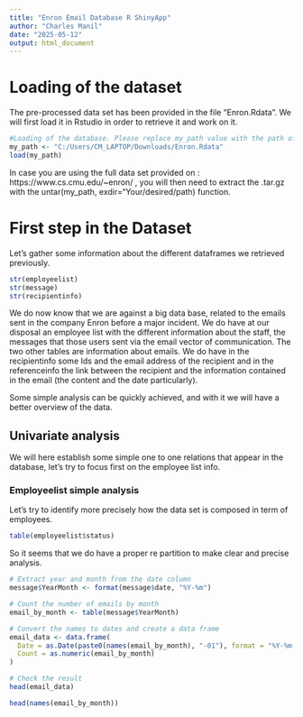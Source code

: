 ```yaml
---
title: "Enron Email Database R ShinyApp"
author: "Charles Manil"
date: "2025-05-12"
output: html_document
---
```


# Loading of the dataset

The pre-processed data set has been provided in the file "Enron.Rdata". We will first load it in Rstudio in order to retrieve it and work on it.

```R
#Loading of the database. Please replace my_path value with the path of your file. Use a local emplacement to store it, One Drive users may occur errors. Otherwise just access and clone the repo : !!!!
my_path <- "C:/Users/CM_LAPTOP/Downloads/Enron.Rdata"
load(my_path)
```

In case you are using the full data set provided on : https://www.cs.cmu.edu/~enron/ , you will then need to extract the .tar.gz with the untar(my_path, exdir="Your/desired/path) function.



# First step in the Dataset

Let's gather some information about the different dataframes we retrieved previously.

```R
str(employeelist)
str(message)
str(recipientinfo)
```
We do now know that we are against a big data base, related to the emails sent in the company Enron before a major incident. We do have at our disposal an employee list with the different information about the staff, the messages that those users sent via the email vector of communication. The two other tables are information about emails. We do have in the recipientinfo some Ids and the email address of the recipient and in the referenceinfo the link between the recipient and the information contained in the email (the content and the date particularly).
 
Some simple analysis can be quickly achieved, and with it we will have a better overview of the data.

## Univariate analysis

We will here establish some simple one to one relations that appear in the database, let's try to focus first on the employee list info.

### Employeelist simple analysis

Let's try to identify more precisely how the data set is composed in term of employees.

```R
table(employeelist$status)
```
So it seems that we do have a proper re partition to make clear and precise analysis.



```R
# Extract year and month from the date column
message$YearMonth <- format(message$date, "%Y-%m")

# Count the number of emails by month
email_by_month <- table(message$YearMonth)

# Convert the names to dates and create a data frame
email_data <- data.frame(
  Date = as.Date(paste0(names(email_by_month), "-01"), format = "%Y-%m-%d"),
  Count = as.numeric(email_by_month)
)

# Check the result
head(email_data)
```
```R
head(names(email_by_month))
```



